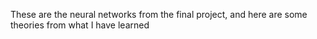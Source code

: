 These are the neural networks from the final project, and here are some theories from what I have learned